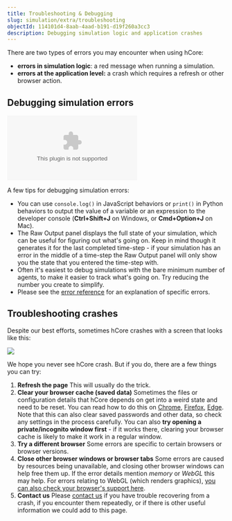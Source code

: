 ```yaml
---
title: Troubleshooting & Debugging
slug: simulation/extra/troubleshooting
objectId: 114101d4-8aab-4aad-b191-d19f260a3cc3
description: Debugging simulation logic and application crashes
---
```


There are two types of errors you may encounter when using hCore:

- **errors in simulation logic**: a red message when running a simulation.
- **errors at the application level:** a crash which requires a refresh or other browser action.

## Debugging simulation errors

<Embed
  type="youtube"
  url="https://youtu.be/lqEZk0Xp51U"
  caption="Debugging tutorial"
/>

A few tips for debugging simulation errors:

- You can use `console.log()` in JavaScript behaviors or `print()` in Python behaviors to output the value of a variable or an expression to the developer console \(**Ctrl+Shift+J** on Windows, or **Cmd+Option+J** on Mac\).
- The Raw Output panel displays the full state of your simulation, which can be useful for figuring out what's going on. Keep in mind though it generates it for the last completed time-step - if your simulation has an error in the middle of a time-step the Raw Output panel will only show you the state that you entered the time-step with.
- Often it's easiest to debug simulations with the bare minimum number of agents, to make it easier to track what's going on. Try reducing the number you create to simplify.
- Please see the [error reference](/docs/simulation/extra/troubleshooting/error-reference) for an explanation of specific errors.

## Troubleshooting crashes

Despite our best efforts, sometimes hCore crashes with a screen that looks like this:

![](https://cdn-us1.hash.ai/site/docs/screenshot-2021-06-15-at-10.24.37.png)

We hope you never see hCore crash. But if you do, there are a few things you can try:

1.  **Refresh the page** This will usually do the trick.
1.  **Clear your browser cache \(saved data\)** Sometimes the files or configuration details that hCore depends on get into a weird state and need to be reset. You can read how to do this on [Chrome](https://support.google.com/accounts/answer/32050), [Firefox](https://support.mozilla.org/en-US/kb/how-clear-firefox-cache), [Edge](https://support.microsoft.com/en-us/microsoft-edge/view-and-delete-browser-history-in-microsoft-edge-00cf7943-a9e1-975a-a33d-ac10ce454ca4). Note that this can also clear saved passwords and other data, so check any settings in the process carefully. You can also **try opening a private/incognito window first** - if it works there, clearing your browser cache is likely to make it work in a regular window.
1.  **Try a different browser** Some errors are specific to certain browsers or browser versions.
1.  **Close other browser windows or browser tabs** Some errors are caused by resources being unavailable, and closing other browser windows can help free them up. If the error details mention _memory_ or _WebGL_ this may help. For errors relating to WebGL \(which renders graphics\), [you can also check your browser's support here](https://get.webgl.org/).
1.  **Contact us** Please [contact us](/contact) if you have trouble recovering from a crash, if you encounter them repeatedly, or if there is other useful information we could add to this page.
